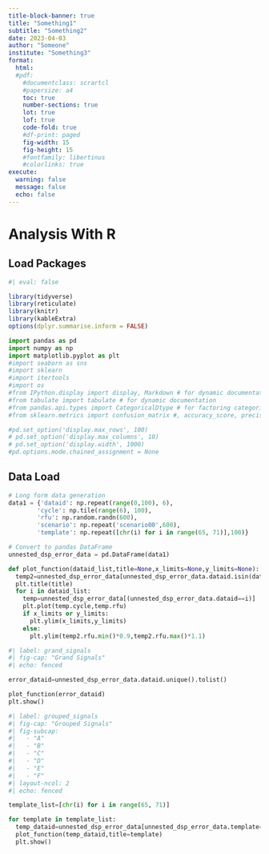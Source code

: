```yaml
---
title-block-banner: true
title: "Something1"
subtitle: "Something2"
date: 2023-04-03
author: "Someone"
institute: "Something3"
format:
  html:
  #pdf:
    #documentclass: scrartcl
    #papersize: a4
    toc: true
    number-sections: true
    lot: true
    lof: true
    code-fold: true
    #df-print: paged
    fig-width: 15
    fig-height: 15
    #fontfamily: libertinus
    #colorlinks: true
execute:
  warning: false
  message: false
  echo: false
---
```


# Analysis With R 

## Load Packages

```r
#| eval: false

library(tidyverse)
library(reticulate)
library(knitr)
library(kableExtra)
options(dplyr.summarise.inform = FALSE)
```

```python
import pandas as pd
import numpy as np
import matplotlib.pyplot as plt
#import seaborn as sns
#import sklearn 
#import itertools
#import os
#from IPython.display import display, Markdown # for dynamic documentation
#from tabulate import tabulate # for dynamic documentation
#from pandas.api.types import CategoricalDtype # for factoring categorical variables
#from sklearn.metrics import confusion_matrix #, accuracy_score, precision_score, recall_score, f1_score

#pd.set_option('display.max_rows', 100)
# pd.set_option('display.max_columns', 10)
# pd.set_option('display.width', 1000)
#pd.options.mode.chained_assignment = None 
```

## Data Load

```python
# Long form data generation
data1 = {'dataid': np.repeat(range(0,100), 6),
        'cycle': np.tile(range(6), 100),
        'rfu': np.random.randn(600),
        'scenario': np.repeat('scenario00',600),
        'template': np.repeat([chr(i) for i in range(65, 71)],100)}

# Convert to pandas DataFrame
unnested_dsp_error_data = pd.DataFrame(data1)

def plot_function(dataid_list,title=None,x_limits=None,y_limits=None):
  temp2=unnested_dsp_error_data[unnested_dsp_error_data.dataid.isin(dataid_list)]
  plt.title(title)
  for i in dataid_list:
    temp=unnested_dsp_error_data[(unnested_dsp_error_data.dataid==i)]
    plt.plot(temp.cycle,temp.rfu)
    if x_limits or y_limits:
      plt.ylim(x_limits,y_limits)
    else:
      plt.ylim(temp2.rfu.min()*0.9,temp2.rfu.max()*1.1)
```

```python
#| label: grand_signals
#| fig-cap: "Grand Signals"
#| echo: fenced

error_dataid=unnested_dsp_error_data.dataid.unique().tolist()

plot_function(error_dataid)
plt.show()
```

```python
#| label: grouped_signals
#| fig-cap: "Grouped Signals"
#| fig-subcap: 
#|   - "A"
#|   - "B"
#|   - "C"
#|   - "D"
#|   - "E"
#|   - "F"
#| layout-ncol: 2
#| echo: fenced

template_list=[chr(i) for i in range(65, 71)]

for template in template_list:
  temp_dataid=unnested_dsp_error_data[unnested_dsp_error_data.template==template].dataid.unique()
  plot_function(temp_dataid,title=template)
  plt.show()

```

